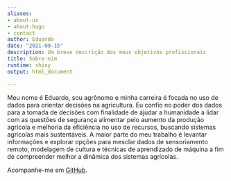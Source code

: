 ```yaml
---
aliases:
- about-us
- about-hugo
- contact
author: Eduardo
date: "2021-09-15"
description: Um breve descrição dos meus objetivos profissionais
title: Sobre mim
runtime: shiny
output: html_document

---
```



Meu nome é Eduardo, sou agrônomo e minha carreira é focada no uso de dados para orientar decisões na agricultura. Eu confio no poder dos dados para a tomada de decisões com finalidade de ajudar a humanidade a lidar com as questões de segurança alimentar pelo aumento da produção agrícola e melhoria da eficiência no uso de recursos, buscando sistemas agrícolas mais sustentáveis. A maior parte do meu trabalho é levantar informações e explorar opções para mesclar dados de sensoriamento remoto, modelagem de cultura e técnicas de aprendizado de máquina a fim de compreender melhor a dinâmica dos sistemas agrícolas.

Acompanhe-me em [GitHub](https://github.com/EduardoMullerGruhn).
